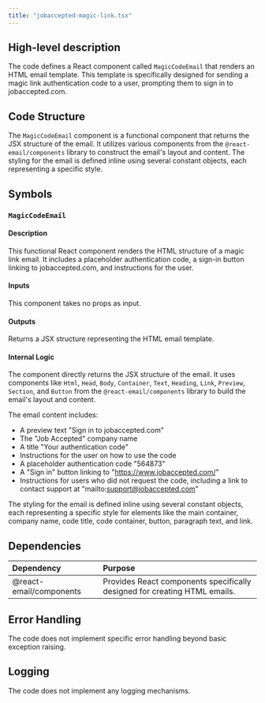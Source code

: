 ```yaml
---
title: "jobaccepted-magic-link.tsx"
---
```


## High-level description
The code defines a React component called `MagicCodeEmail` that renders an HTML email template. This template is specifically designed for sending a magic link authentication code to a user, prompting them to sign in to jobaccepted.com. 

## Code Structure
The `MagicCodeEmail` component is a functional component that returns the JSX structure of the email. It utilizes various components from the `@react-email/components` library to construct the email's layout and content. The styling for the email is defined inline using several constant objects, each representing a specific style.

## Symbols
### `MagicCodeEmail`
#### Description
This functional React component renders the HTML structure of a magic link email. It includes a placeholder authentication code, a sign-in button linking to jobaccepted.com, and instructions for the user.

#### Inputs
This component takes no props as input.

#### Outputs
Returns a JSX structure representing the HTML email template.

#### Internal Logic
The component directly returns the JSX structure of the email. It uses components like `Html`, `Head`, `Body`, `Container`, `Text`, `Heading`, `Link`, `Preview`, `Section`, and `Button` from the `@react-email/components` library to build the email's layout and content. 

The email content includes:
- A preview text "Sign in to jobaccepted.com"
- The "Job Accepted" company name
- A title "Your authentication code"
- Instructions for the user on how to use the code
- A placeholder authentication code "564873"
- A "Sign in" button linking to "https://www.jobaccepted.com/"
- Instructions for users who did not request the code, including a link to contact support at "mailto:support@jobaccepted.com"

The styling for the email is defined inline using several constant objects, each representing a specific style for elements like the main container, company name, code title, code container, button, paragraph text, and link.

## Dependencies
| Dependency | Purpose |
|:-----------|:--------|
| @react-email/components | Provides React components specifically designed for creating HTML emails. |

## Error Handling
The code does not implement specific error handling beyond basic exception raising.

## Logging
The code does not implement any logging mechanisms.
